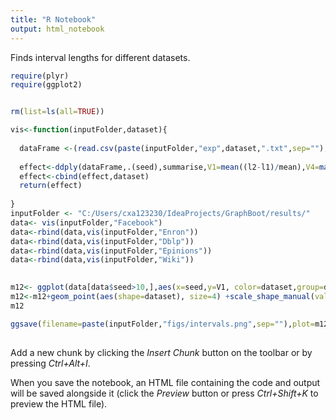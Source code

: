 ```yaml
---
title: "R Notebook"
output: html_notebook
---
```


Finds interval lengths for different datasets. 

```r
require(plyr)
require(ggplot2)


rm(list=ls(all=TRUE))

vis<-function(inputFolder,dataset){ 
  
  dataFrame <-(read.csv(paste(inputFolder,"exp",dataset,".txt",sep=""),sep="\t",header=T))
   
  effect<-ddply(dataFrame,.(seed),summarise,V1=mean((l2-l1)/mean),V4=max(l2/mean),V2=mean(varianceOfBootStrapDegrees),V3=mean(lmax-lmin))
  effect<-cbind(effect,dataset) 
  return(effect)
   
} 
inputFolder <- "C:/Users/cxa123230/IdeaProjects/GraphBoot/results/"
data<- vis(inputFolder,"Facebook")
data<-rbind(data,vis(inputFolder,"Enron"))
data<-rbind(data,vis(inputFolder,"Dblp"))
data<-rbind(data,vis(inputFolder,"Epinions")) 
data<-rbind(data,vis(inputFolder,"Wiki"))
 

m12<- ggplot(data[data$seed>10,],aes(x=seed,y=V1, color=dataset,group=dataset))+geom_line(size=2)+scale_x_continuous(name="seed")+theme(legend.position = c(0.8, 0.8),text = element_text(size=16))+scale_y_continuous(name="interval length")
m12<-m12+geom_point(aes(shape=dataset), size=4) +scale_shape_manual(values=c(0,1,2,3,4,5,6)) 
m12 

ggsave(filename=paste(inputFolder,"figs/intervals.png",sep=""),plot=m12,width=6,height=4,unit="in")
 
```

Add a new chunk by clicking the *Insert Chunk* button on the toolbar or by pressing *Ctrl+Alt+I*.

When you save the notebook, an HTML file containing the code and output will be saved alongside it (click the *Preview* button or press *Ctrl+Shift+K* to preview the HTML file).
